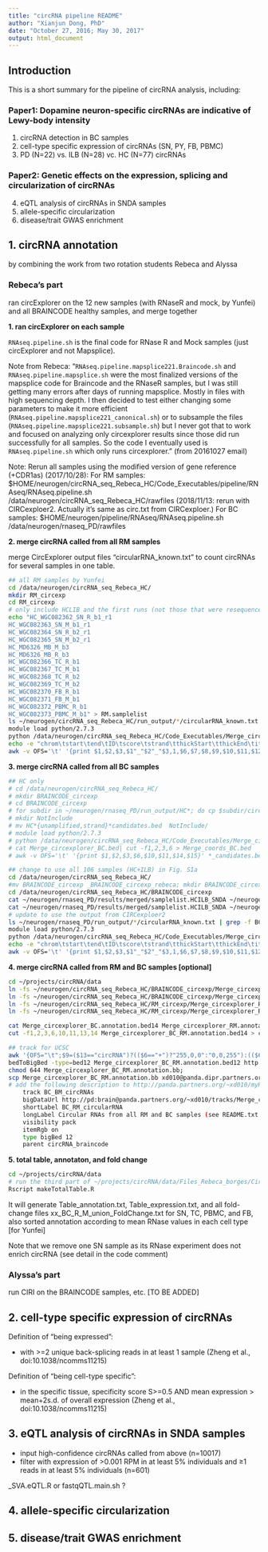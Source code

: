 ```yaml
---
title: "circRNA pipeline README"
author: "Xianjun Dong, PhD"
date: "October 27, 2016; May 30, 2017"
output: html_document
---
```


## Introduction

This is a short summary for the pipeline of circRNA analysis, including:

### Paper1: Dopamine neuron-specific circRNAs are indicative of Lewy-body intensity
1. circRNA detection in BC samples 
2. cell-type specific expression of circRNAs (SN, PY, FB, PBMC)
3. PD (N=22) vs. ILB (N=28) vc. HC (N=77) circRNAs

### Paper2: Genetic effects on the expression, splicing and circularization of circRNAs
4. eQTL analysis of circRNAs in SNDA samples
5. allele-specific circularization
6. disease/trait GWAS enrichment

## 1. circRNA annotation
by combining the work from two rotation students Rebeca and Alyssa

### Rebeca's part 

ran circExplorer on the 12 new samples (with RNaseR and mock, by Yunfei) and all BRAINCODE healthy samples, and merge together

**1. ran circExplorer on each sample**

`RNAseq.pipeline.sh` is the final code for RNase R and Mock samples (just circExplorer and not Mapsplice).

Note from Rebeca: "`RNAseq.pipeline.mapsplice221.Braincode.sh` and `RNAseq.pipeline.mapsplice.sh` were the most finalized versions of the mapsplice code for Braincode and the RNaseR samples, but I was still getting many errors after days of running mapsplice. Mostly in files with high sequencing depth. I then decided to test either changing some parameters to make it more efficient (`RNAseq.pipeline.mapsplice221_canonical.sh`) or to subsample the files (`RNAseq.pipeline.mapsplice221.subsample.sh`) but I never got that to work and focused on analyzing only circexplorer results since those did run successfully for all samples. So the code I eventually used is `RNAseq.pipeline.sh` which only runs circexplorer." (from 20161027 email)

Note: Rerun all samples using the modified version of gene reference (+CDR1as) (2017/10/28):
For RM samples: $HOME/neurogen/circRNA_seq_Rebeca_HC/Code_Executables/pipeline/RNAseq/RNAseq.pipeline.sh /data/neurogen/circRNA_seq_Rebeca_HC/rawfiles  (2018/11/13: rerun with CIRCexploer2. Actually it's same as circ.txt from CIRCexploer.)
For BC samples: $HOME/neurogen/pipeline/RNAseq/RNAseq.pipeline.sh /data/neurogen/rnaseq_PD/rawfiles

**2. merge circRNA called from all RM samples**

merge CircExplorer output files "circularRNA_known.txt" to count circRNAs for several samples in one table.  

```bash
## all RM samples by Yunfei
cd /data/neurogen/circRNA_seq_Rebeca_HC/
mkdir RM_circexp
cd RM_circexp
# only include HCLIB and the first runs (not those that were resequenced) 
echo "HC_WGC082362_SN_R_b1_r1
HC_WGC082363_SN_M_b1_r1
HC_WGC082364_SN_R_b2_r1
HC_WGC082365_SN_M_b2_r1
HC_MD6326_MB_M_b3
HC_MD6326_MB_R_b3
HC_WGC082366_TC_R_b1
HC_WGC082367_TC_M_b1
HC_WGC082368_TC_R_b2
HC_WGC082369_TC_M_b2
HC_WGC082370_FB_R_b1
HC_WGC082371_FB_M_b1
HC_WGC082372_PBMC_R_b1
HC_WGC082373_PBMC_M_b1" > RM.samplelist 
ls ~/neurogen/circRNA_seq_Rebeca_HC/run_output/*/circularRNA_known.txt | grep -f RM.samplelist - | while read line; do i=${line/*run_output\//}; ii=${i/\/circularRNA_known.txt/_candidates.bed}; echo $ii; ln -fs $line $ii; done
module load python/2.7.3
python /data/neurogen/circRNA_seq_Rebeca_HC/Code_Executables/Merge_circRNA_tools/merge_circexplorer.py *candidates.bed | sed 's/WGC082362/MGH1026/;s/WGC082363/MGH1026/;s/WGC082364/MC3290/;s/WGC082365/MC3290/;s/WGC082366/TCKY1247/;s/WGC082367/TCKY1247/;s/WGC082368/TCKY1217/;s/WGC082369/TCKY1217/;s/WGC082370/ND34770/;s/WGC082371/ND34770/;s/WGC082372/H02018/;s/WGC082373/H02018/' > Merge_circexplorer_RM.rawcount.txt
echo -e "chrom\tstart\tend\tID\tscore\tstrand\tthickStart\tthickEnd\titemRgb\texonCount\texonSizes\texonOffsets\tcircType\tgeneName" > Merge_circexplorer_RM.annotation.bed14
awk -v OFS='\t' '{print $1,$2,$3,$1"_"$2"_"$3,1,$6,$7,$8,$9,$10,$11,$12,($14=="Yes" || $14=="ciRNA")?"ciRNA":"circRNA",$15}' *_candidates.bed | sort -u >>  Merge_circexplorer_RM.annotation.bed14

```

**3. merge circRNA called from all BC samples**

```bash
## HC only
# cd /data/neurogen/circRNA_seq_Rebeca_HC/
# mkdir BRAINCODE_circexp
# cd BRAINCODE_circexp
# for subdir in ~/neurogen/rnaseq_PD/run_output/HC*; do cp $subdir/circ.txt ${subdir}_candidates.bed; done;
# mkdir NotInclude
# mv HC*{unamplified,strand}*candidates.bed  NotInclude/
# module load python/2.7.3
# python /data/neurogen/circRNA_seq_Rebeca_HC/Code_Executables/Merge_circRNA_tools/merge_circexplorer.py *candidates.bed > Merge_circexplorer_BC.bed
# cat Merge_circexplorer_BC.bed| cut -f1,2,3,6 > Merge_coords_BC.bed
# awk -v OFS='\t' '{print $1,$2,$3,$6,$10,$11,$14,$15}' *_candidates.bed | sort -k1,1 -k2,2 | uniq  >  concatenated_circOut_unique_BC.txt

## change to use all 106 samples (HC+ILB) in Fig. S1a
cd /data/neurogen/circRNA_seq_Rebeca_HC/
#mv BRAINCODE_circexp _BRAINCODE_circexp_rebeca; mkdir BRAINCODE_circexp  # backup of Rebeca's original result 
cd /data/neurogen/circRNA_seq_Rebeca_HC/BRAINCODE_circexp
cat ~/neurogen/rnaseq_PD/results/merged/samplelist.HCILB_SNDA ~/neurogen/rnaseq_PD/results/merged/samplelist.HC_PY ~/neurogen/rnaseq_PD/results/merged/samplelist.HC_nonNeuron ~/neurogen/rnaseq_PD/results/merged/samplelist.PD_SNDA > BC.n125.samplelist
cat ~/neurogen/rnaseq_PD/results/merged/samplelist.HCILB_SNDA ~/neurogen/rnaseq_PD/results/merged/samplelist.HC_PY ~/neurogen/rnaseq_PD/results/merged/samplelist.HC_nonNeuron > BC.n106.samplelist
# update to use the output from CIRCexploer2
ls ~/neurogen/rnaseq_PD/run_output/*/circularRNA_known.txt | grep -f BC.n125.samplelist - | while read line; do i=${line/*run_output\//}; ii=${i/\/circularRNA_known.txt/_candidates.bed}; echo $ii; ln -fs $line $ii; done
module load python/2.7.3
python /data/neurogen/circRNA_seq_Rebeca_HC/Code_Executables/Merge_circRNA_tools/merge_circexplorer.py *candidates.bed > Merge_circexplorer_BC.rawcount.txt
echo -e "chrom\tstart\tend\tID\tscore\tstrand\tthickStart\tthickEnd\titemRgb\texonCount\texonSizes\texonOffsets\tcircType\tgeneName" > Merge_circexplorer_BC.annotation.bed14
awk -v OFS='\t' '{print $1,$2,$3,$1"_"$2"_"$3,1,$6,$7,$8,$9,$10,$11,$12,($14=="Yes" || $14=="ciRNA")?"ciRNA":"circRNA",$15}' *_candidates.bed | sort -u >>  Merge_circexplorer_BC.annotation.bed14
```


**4. merge circRNA called from RM and BC samples [optional] **

```bash
cd ~/projects/circRNA/data
ln -fs ~/neurogen/circRNA_seq_Rebeca_HC/BRAINCODE_circexp/Merge_circexplorer_BC.annotation.bed14 Merge_circexplorer_BC.annotation.bed14
ln -fs ~/neurogen/circRNA_seq_Rebeca_HC/BRAINCODE_circexp/Merge_circexplorer_BC.rawcount.txt Merge_circexplorer_BC.rawcount.txt
ln -fs ~/neurogen/circRNA_seq_Rebeca_HC/RM_circexp/Merge_circexplorer_RM.annotation.bed14 Merge_circexplorer_RM.annotation.bed14
ln -fs ~/neurogen/circRNA_seq_Rebeca_HC/RM_circexp/Merge_circexplorer_RM.rawcount.txt Merge_circexplorer_RM.rawcount.txt

cat Merge_circexplorer_BC.annotation.bed14 Merge_circexplorer_RM.annotation.bed14 | grep -v chrom | sort -k1,1 -k2,2n -u  >  Merge_circexplorer_BC_RM.annotation.bed14
cut -f1,2,3,6,10,11,13,14 Merge_circexplorer_BC_RM.annotation.bed14 > concatenated_circOut_unique_BC_RM.txt

## track for UCSC 
awk '{OFS="\t";$9=($13=="circRNA")?(($6=="+")?"255,0,0":"0,0,255"):(($6=="+")?"255,100,100":"100,100,255");print}' Merge_circexplorer_BC_RM.annotation.bed14 | cut -f1-12 >  Merge_circexplorer_BC_RM.annotation.bed12
bedToBigBed -type=bed12 Merge_circexplorer_BC_RM.annotation.bed12 http://hgdownload.cse.ucsc.edu/goldenPath/hg19/bigZips/hg19.chrom.sizes Merge_circexplorer_BC_RM.annotation.bb
chmod 644 Merge_circexplorer_BC_RM.annotation.bb;
scp Merge_circexplorer_BC_RM.annotation.bb xd010@panda.dipr.partners.org:~/public_html/tracks
# add the following description to http://panda.partners.org/~xd010/myHub/hg19/trackDb.circRNA.txt
    track BC_BM_circRNAs
    bigDataUrl http://pd:brain@panda.partners.org/~xd010/tracks/Merge_circexplorer_BC_RM.annotation.bb
    shortLabel BC_RM_circularRNA
    longLabel Circular RNAs from all RM and BC samples (see README.txt in src)
    visibility pack
    itemRgb on
    type bigBed 12
    parent circRNA_braincode

```

**5. total table, annotaton, and fold change**

```bash
cd ~/projects/circRNA/data
# run the third part of ~/projects/circRNA/data/Files_Rebeca_borges/Circ_rnas_noOutliers.update.R or equally makeTotalTable.R
Rscript makeTotalTable.R
```
It will generate Table_annotation.txt, Table_expression.txt, and all fold-change files xx_BC_R_M_union_FoldChange.txt for SN, TC, PBMC, and FB, also sorted annotation according to mean RNase values in each cell type [for Yunfei]

Note that we remove one SN sample as its RNase experiment does not enrich circRNA (see detail in the code comment)

### Alyssa's part 

run CIRI on the BRAINCODE samples, etc. [TO BE ADDED]


## 2. cell-type specific expression of circRNAs
Definition of "being expressed": 

- with >=2 unique back-splicing reads in at least 1 sample (Zheng et al., doi:10.1038/ncomms11215)

Definition of "being cell-type specific": 

- in the specific tissue, specificity score S>=0.5 AND mean expression > mean+2s.d. of overall expression (Zheng et al., doi:10.1038/ncomms11215)

## 3. eQTL analysis of circRNAs in SNDA samples ##

- input high-confidence circRNAs called from above (n=10017)
- filter with expression of >0.001 RPM in at least 5% individuals and ≥1 reads in at least 5% individuals  (n=601)

_SVA.eQTL.R or fastqQTL.main.sh ?



## 4. allele-specific circularization
## 5. disease/trait GWAS enrichment